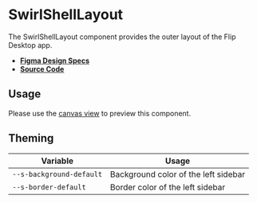 
<Meta title="Components/SwirlShellLayout" />

# SwirlShellLayout

The SwirlShellLayout component provides the outer layout of the Flip Desktop
app.

- **[Figma Design Specs](https://www.figma.com/file/IqrF0iX9tsuOUshXb20HsS/Desktop-App?node-id=207%3A30145&t=vSrIZxCxWkkCxDIw-0)**
- **[Source Code](https://github.com/flip-corp/swirl/tree/main/packages/swirl-components/src/components/swirl-shell-layout)**

## Usage

Please use the
[canvas view](?path=/story/components-swirlshelllayout--swirl-shell-layout) to
preview this component.

<Controls of={Stories.SwirlShellLayout} />

## Theming

| Variable                 | Usage                                |
| ------------------------ | ------------------------------------ |
| `--s-background-default` | Background color of the left sidebar |
| `--s-border-default`     | Border color of the left sidebar     |
